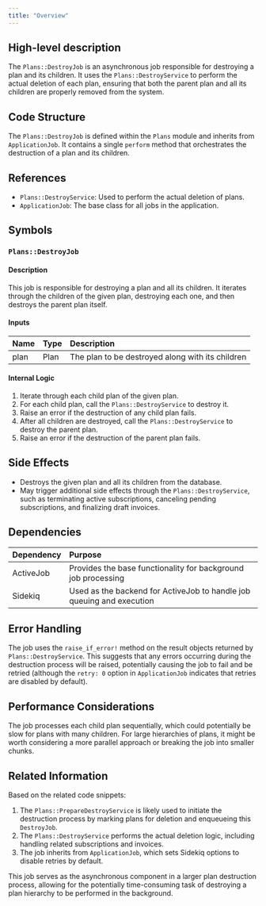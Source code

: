 ```yaml
---
title: "Overview"
---
```


## High-level description
The `Plans::DestroyJob` is an asynchronous job responsible for destroying a plan and its children. It uses the `Plans::DestroyService` to perform the actual deletion of each plan, ensuring that both the parent plan and all its children are properly removed from the system.

## Code Structure
The `Plans::DestroyJob` is defined within the `Plans` module and inherits from `ApplicationJob`. It contains a single `perform` method that orchestrates the destruction of a plan and its children.

## References
- `Plans::DestroyService`: Used to perform the actual deletion of plans.
- `ApplicationJob`: The base class for all jobs in the application.

## Symbols

### `Plans::DestroyJob`
#### Description
This job is responsible for destroying a plan and all its children. It iterates through the children of the given plan, destroying each one, and then destroys the parent plan itself.

#### Inputs
| Name | Type | Description |
|:-----|:-----|:------------|
| plan | Plan | The plan to be destroyed along with its children |

#### Internal Logic
1. Iterate through each child plan of the given plan.
2. For each child plan, call the `Plans::DestroyService` to destroy it.
3. Raise an error if the destruction of any child plan fails.
4. After all children are destroyed, call the `Plans::DestroyService` to destroy the parent plan.
5. Raise an error if the destruction of the parent plan fails.

## Side Effects
- Destroys the given plan and all its children from the database.
- May trigger additional side effects through the `Plans::DestroyService`, such as terminating active subscriptions, canceling pending subscriptions, and finalizing draft invoices.

## Dependencies
| Dependency | Purpose |
|:-----------|:--------|
| ActiveJob | Provides the base functionality for background job processing |
| Sidekiq | Used as the backend for ActiveJob to handle job queuing and execution |

## Error Handling
The job uses the `raise_if_error!` method on the result objects returned by `Plans::DestroyService`. This suggests that any errors occurring during the destruction process will be raised, potentially causing the job to fail and be retried (although the `retry: 0` option in `ApplicationJob` indicates that retries are disabled by default).

## Performance Considerations
The job processes each child plan sequentially, which could potentially be slow for plans with many children. For large hierarchies of plans, it might be worth considering a more parallel approach or breaking the job into smaller chunks.

## Related Information
Based on the related code snippets:

1. The `Plans::PrepareDestroyService` is likely used to initiate the destruction process by marking plans for deletion and enqueueing this `DestroyJob`.
2. The `Plans::DestroyService` performs the actual deletion logic, including handling related subscriptions and invoices.
3. The job inherits from `ApplicationJob`, which sets Sidekiq options to disable retries by default.

This job serves as the asynchronous component in a larger plan destruction process, allowing for the potentially time-consuming task of destroying a plan hierarchy to be performed in the background.
